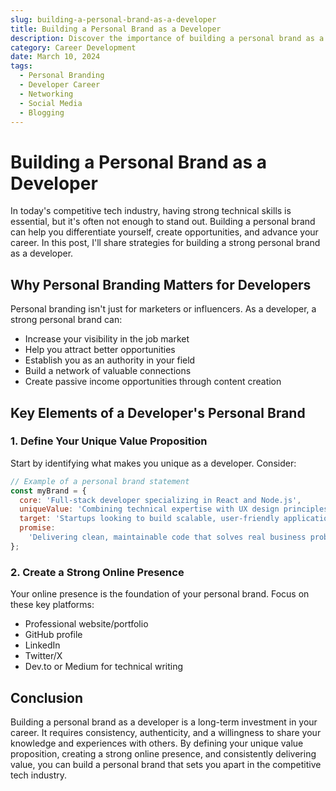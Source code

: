 ```yaml
---
slug: building-a-personal-brand-as-a-developer
title: Building a Personal Brand as a Developer
description: Discover the importance of building a personal brand as a developer and learn strategies to enhance your online presence and career opportunities.
category: Career Development
date: March 10, 2024
tags:
  - Personal Branding
  - Developer Career
  - Networking
  - Social Media
  - Blogging
---
```


# Building a Personal Brand as a Developer

In today's competitive tech industry, having strong technical skills is essential, but it's often not enough to stand out. Building a personal brand can help you differentiate yourself, create opportunities, and advance your career. In this post, I'll share strategies for building a strong personal brand as a developer.

## Why Personal Branding Matters for Developers

Personal branding isn't just for marketers or influencers. As a developer, a strong personal brand can:

- Increase your visibility in the job market
- Help you attract better opportunities
- Establish you as an authority in your field
- Build a network of valuable connections
- Create passive income opportunities through content creation

## Key Elements of a Developer's Personal Brand

### 1. Define Your Unique Value Proposition

Start by identifying what makes you unique as a developer. Consider:

```js filename=src/index.js
// Example of a personal brand statement
const myBrand = {
  core: 'Full-stack developer specializing in React and Node.js',
  uniqueValue: 'Combining technical expertise with UX design principles',
  target: 'Startups looking to build scalable, user-friendly applications',
  promise:
    'Delivering clean, maintainable code that solves real business problems',
};
```

### 2. Create a Strong Online Presence

Your online presence is the foundation of your personal brand. Focus on these key platforms:

- Professional website/portfolio
- GitHub profile
- LinkedIn
- Twitter/X
- Dev.to or Medium for technical writing

## Conclusion

Building a personal brand as a developer is a long-term investment in your career. It requires consistency, authenticity, and a willingness to share your knowledge and experiences with others. By defining your unique value proposition, creating a strong online presence, and consistently delivering value, you can build a personal brand that sets you apart in the competitive tech industry.
